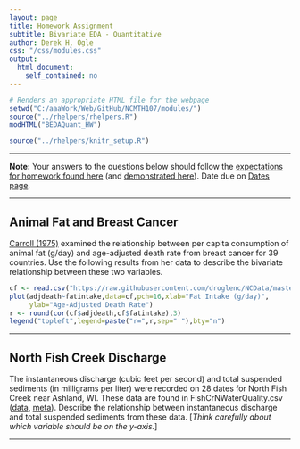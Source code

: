 ```yaml
---
layout: page
title: Homework Assignment
subtitle: Bivariate EDA - Quantitative
author: Derek H. Ogle
css: "/css/modules.css"
output:
  html_document:
    self_contained: no
---
```


```r
# Renders an appropriate HTML file for the webpage
setwd("C:/aaaWork/Web/GitHub/NCMTH107/modules/")
source("../rhelpers/rhelpers.R")
modHTML("BEDAQuant_HW")
```

```r
source("../rhelpers/knitr_setup.R")
```

----

<div class="alert alert-warning">
<strong>Note:</strong> Your answers to the questions below should follow the <a href="../resources/hwformat" target="_blank">expectations for homework found here</a> (and <a href="../resources/FAQ/FAQs/HWFormat_Example.pdf" target="_blank">demonstrated here</a>). Date due on <a href="../resources/Dates-Current.html" target="_blank">Dates page</a>.
</div>

----

## Animal Fat and Breast Cancer

[Carroll (1975)](https://www.ncbi.nlm.nih.gov/pubmed/1104150) examined the relationship between per capita consumption of animal fat (g/day) and age-adjusted death rate from breast cancer for 39 countries. Use the following results from her data to describe the bivariate relationship between these two variables.

```r
cf <- read.csv("https://raw.githubusercontent.com/droglenc/NCData/master/CancerFat.csv")
plot(adjdeath~fatintake,data=cf,pch=16,xlab="Fat Intake (g/day)",
     ylab="Age-Adjusted Death Rate")
r <- round(cor(cf$adjdeath,cf$fatintake),3)
legend("topleft",legend=paste("r=",r,sep=" "),bty="n")
```

----

## North Fish Creek Discharge

The instantaneous discharge (cubic feet per second) and total suspended sediments (in milligrams per liter) were recorded on 28 dates for North Fish Creek near Ashland, WI.  These data are found in FishCrNWaterQuality.csv ([data](https://raw.githubusercontent.com/droglenc/NCData/master/FishCrNWaterQuality.csv), [meta](https://raw.githubusercontent.com/droglenc/NCData/master/FishCrNWaterQuality_meta.txt)). Describe the relationship between instantaneous discharge and total suspended sediments from these data. [*Think carefully about which variable should be on the y-axis.*]

----
